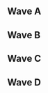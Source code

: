 {{DISPLAYTITLE:Revelation 2016: ''Melee'' Singles Pools}}{{SetGame|melee}}
{{tabs static
|name1=Overview
|link1=Revelation/2016/Melee
|name2=Singles Pools
|link2=Revelation/2016/Melee/Singles Pools
|name3=Singles Bracket
|link3=Revelation/2016/Melee/Singles Bracket
|name4=Doubles Bracket
|link4=Revelation/2016/Melee/Doubles Bracket
|This=2
}}
==Wave A==
{{Box|start|padding=2em}}
{{HiddenSort|===A1===}}
{{GroupTableStart | Bracket A1 |width=300px}}
{{GroupTableSlot|S2J |flag=us |win_m=4 |lose_m=0 |place=1 |bg=up|go={{advance|Revelation 2016/Singles Bracket}}}}
{{GroupTableSlot|Grey |flag=us |win_m=3 |lose_m=1 |place=2 |bg=up|go={{advance|Revelation 2016/Singles Bracket}}}}
{{GroupTableSlot|Nintendoman |flag=us |win_m=2 |lose_m=2 |place=3 |bg=down}}
{{GroupTableSlot|Sketch |flag=us |win_m=1 |lose_m=3 |place=4 |bg=down}}
{{GroupTableSlot|Coolper |flag=us |win_m=0 |lose_m=4 |place=5 |bg=down}}
{{GroupTableEnd}}
{{Box|break|padding=2em}}

{{HiddenSort|===A2===}}
{{GroupTableStart | Bracket A2 |width=300px}}
{{GroupTableSlot|Rhys |flag=us |win_m=3 |lose_m=1 |place=1 |bg=up|go={{advance|Revelation 2016/Singles Bracket}}}}
{{GroupTableSlot|turtle |flag=us |win_m=3 |lose_m=1 |place=1 |bg=up|go={{advance|Revelation 2016/Singles Bracket}}}}
{{GroupTableSlot|Roshi |flag=us |win_m=3 |lose_m=1 |place=3 |bg=down}}
{{GroupTableSlot|Nightsong |flag=us |win_m=1 |lose_m=3 |place=4 |bg=down}}
{{GroupTableSlot|Fouroh1k |flag=us |win_m=0 |lose_m=4 |place=5 |bg=down}}
{{GroupTableEnd}}
{{Box|break|padding=2em}}

{{HiddenSort|===A3===}}
{{GroupTableStart | Bracket A3 |width=300px}}
{{GroupTableSlot|Reesch |flag=us |win_m=4 |lose_m=0 |place=1 |bg=up|go={{advance|Revelation 2016/Singles Bracket}}}}
{{GroupTableSlot|Sky |flag=us |win_m=3 |lose_m=1 |place=2 |bg=up|go={{advance|Revelation 2016/Singles Bracket}}}}
{{GroupTableSlot|Shadon |flag=us |win_m=2 |lose_m=2 |place=3 |bg=down}}
{{GroupTableSlot|Aki |flag=us |win_m=1 |lose_m=3 |place=4 |bg=down}}
{{GroupTableSlot|Tofu |flag=us |win_m=0 |lose_m=4 |place=5 |bg=down}}
{{GroupTableEnd}}
{{Box|break|padding=2em}}

{{HiddenSort|===A4===}}
{{GroupTableStart | Bracket A4 |width=300px}}
{{GroupTableSlot|Frizz |flag=us |win_m=4 |lose_m=0 |place=1 |bg=up|go={{advance|Revelation 2016/Singles Bracket}}}}
{{GroupTableSlot|Krusty Kid |flag=us |win_m=3 |lose_m=1 |place=2 |bg=up|go={{advance|Revelation 2016/Singles Bracket}}}}
{{GroupTableSlot|rejectedpie |flag=us |win_m=2 |lose_m=2 |place=3 |bg=down}}
{{GroupTableSlot|Legend of Lando |flag=us |win_m=1 |lose_m=3 |place=4 |bg=down}}
{{GroupTableSlot|Yetiblood |flag=us |win_m=0 |lose_m=4 |place=5 |bg=down}}
{{GroupTableEnd}}
{{Box|break|padding=2em}}

{{HiddenSort|===A5===}}
{{GroupTableStart | Bracket A5 |width=300px}}
{{GroupTableSlot|KittyMW |flag=us |win_m=4 |lose_m=0 |place=1 |bg=up|go={{advance|Revelation 2016/Singles Bracket}}}}
{{GroupTableSlot|Drag |flag=us |win_m=3 |lose_m=1 |place=2 |bg=up|go={{advance|Revelation 2016/Singles Bracket}}}}
{{GroupTableSlot|Savivi |flag=us |win_m=2 |lose_m=2 |place=3 |bg=down}}
{{GroupTableSlot|Hiiby |flag=us |win_m=1 |lose_m=3 |place=4 |bg=down}}
{{GroupTableSlot|swid |flag=us |win_m=0 |lose_m=4 |place=5 |bg=down}}
{{GroupTableEnd}}
{{Box|break|padding=2em}}

{{HiddenSort|===A6===}}
{{GroupTableStart | Bracket A6 |width=300px}}
{{GroupTableSlot|Doodler |flag=us |win_m=4 |lose_m=0 |place=1 |bg=up|go={{advance|Revelation 2016/Singles Bracket}}}}
{{GroupTableSlot|180 BPM |flag=us |win_m=3 |lose_m=1 |place=2 |bg=up|go={{advance|Revelation 2016/Singles Bracket}}}}
{{GroupTableSlot|Arab |flag=us |win_m=2 |lose_m=2 |place=3 |bg=down}}
{{GroupTableSlot|LL18 |flag=us |win_m=1 |lose_m=3 |place=4 |bg=down}}
{{GroupTableSlot|Palmarie |flag=us |win_m=0 |lose_m=4 |place=5 |bg=down}}
{{GroupTableEnd}}
{{Box|break|padding=2em}}

{{HiddenSort|===A7===}}
{{GroupTableStart | Bracket A7 |width=300px}}
{{GroupTableSlot|Gem |flag=us |win_m=4 |lose_m=0 |place=1 |bg=up|go={{advance|Revelation 2016/Singles Bracket}}}}
{{GroupTableSlot|Goomy |flag=us |win_m=3 |lose_m=1 |place=2 |bg=up|go={{advance|Revelation 2016/Singles Bracket}}}}
{{GroupTableSlot|Hayden |flag=us |win_m=2 |lose_m=2 |place=3 |bg=down}}
{{GroupTableSlot|Blond Jesus |flag=us |win_m=1 |lose_m=3 |place=4 |bg=down}}
{{GroupTableSlot|NO21 |flag=us |win_m=0 |lose_m=4 |place=5 |bg=down}}
{{GroupTableEnd}}
{{Box|end}}

==Wave B==
{{Box|start|padding=2em}}
{{HiddenSort|===B1===}}
{{GroupTableStart | Bracket B1 |width=300px}}
{{GroupTableSlot|Lucky |flag=us |win_m=4 |lose_m=0 |place=1 |bg=up|go={{advance|Revelation 2016/Singles Bracket}}}}
{{GroupTableSlot|Crow |flag=us |win_m=3 |lose_m=1 |place=2 |bg=up|go={{advance|Revelation 2016/Singles Bracket}}}}
{{GroupTableSlot|Wall Of SPain |flag=us |win_m=2 |lose_m=2 |place=3 |bg=down}}
{{GroupTableSlot|Impasta |flag=us |win_m=1 |lose_m=3 |place=4 |bg=down}}
{{GroupTableSlot|Rrob |flag=us |win_m=0 |lose_m=4 |place=5 |bg=down}}
{{GroupTableEnd}}
{{Box|break|padding=2em}}

{{HiddenSort|===B2===}}
{{GroupTableStart | Bracket B2 |width=300px}}
{{GroupTableSlot|Thrasher |flag=us |win_m=4 |lose_m=0 |place=1 |bg=up|go={{advance|Revelation 2016/Singles Bracket}}}}
{{GroupTableSlot|greenwalk |flag=us |win_m=3 |lose_m=1 |place=2 |bg=up|go={{advance|Revelation 2016/Singles Bracket}}}}
{{GroupTableSlot|Tyzi |flag=us |win_m=2 |lose_m=2 |place=3 |bg=down}}
{{GroupTableSlot|A Good Christian |flag=us |win_m=1 |lose_m=3 |place=4 |bg=down}}
{{GroupTableSlot|Badwolf |flag=us |win_m=0 |lose_m=4 |place=5 |bg=down}}
{{GroupTableEnd}}
{{Box|break|padding=2em}}

{{HiddenSort|===B3===}}
{{GroupTableStart | Bracket B3 |width=300px}}
{{GroupTableSlot|Holy Nugz |flag=us |win_m=4 |lose_m=0 |place=1 |bg=up|go={{advance|Revelation 2016/Singles Bracket}}}}
{{GroupTableSlot|DSJ |flag=us |win_m=3 |lose_m=1 |place=2 |bg=up|go={{advance|Revelation 2016/Singles Bracket}}}}
{{GroupTableSlot|Ferhargo |flag=us |win_m=2 |lose_m=2 |place=3 |bg=down}}
{{GroupTableSlot|Hamon Clackers |flag=us |win_m=1 |lose_m=3 |place=4 |bg=down}}
{{GroupTableSlot|Yessica |flag=us |win_m=0 |lose_m=4 |place=5 |bg=down}}
{{GroupTableEnd}}
{{Box|break|padding=2em}}

{{HiddenSort|===B4===}}
{{GroupTableStart | Bracket B4 |width=300px}}
{{GroupTableSlot|Ivan |flag=us |win_m=4 |lose_m=0 |place=1 |bg=up|go={{advance|Revelation 2016/Singles Bracket}}}}
{{GroupTableSlot|Cheif Keif |flag=us |win_m=3 |lose_m=1 |place=2 |bg=up|go={{advance|Revelation 2016/Singles Bracket}}}}
{{GroupTableSlot|Little |flag=us |win_m=2 |lose_m=2 |place=3 |bg=down}}
{{GroupTableSlot|Double A Battery |flag=us |win_m=1 |lose_m=3 |place=4 |bg=down}}
{{GroupTableSlot|Santa |flag=us |win_m=0 |lose_m=4 |place=5 |bg=down}}
{{GroupTableEnd}}
{{Box|break|padding=2em}}

{{HiddenSort|===B5===}}
{{GroupTableStart | Bracket B5 |width=300px}}
{{GroupTableSlot|Kurt McGurt |flag=us |win_m=4 |lose_m=0 |place=1 |bg=up|go={{advance|Revelation 2016/Singles Bracket}}}}
{{GroupTableSlot|Ford$ |flag=us |win_m=3 |lose_m=1 |place=2 |bg=up|go={{advance|Revelation 2016/Singles Bracket}}}}
{{GroupTableSlot|Grape |flag=us |win_m=2 |lose_m=2 |place=3 |bg=down}}
{{GroupTableSlot|mediocregopher |flag=us |win_m=1 |lose_m=3 |place=4 |bg=down}}
{{GroupTableSlot|T.T |flag=us |win_m=0 |lose_m=4 |place=5 |bg=down}}
{{GroupTableEnd}}
{{Box|break|padding=2em}}

{{HiddenSort|===B6===}}
{{GroupTableStart | Bracket B6 |width=300px}}
{{GroupTableSlot|Rebel |flag=us |win_m=3 |lose_m=0 |place=1 |bg=up|go={{advance|Revelation 2016/Singles Bracket}}}}
{{GroupTableSlot|SIDE-SMASH_EDY |flag=us |win_m=3 |lose_m=1 |place=2 |bg=up|go={{advance|Revelation 2016/Singles Bracket}}}}
{{GroupTableSlot|2Spoopy |flag=us |win_m=2 |lose_m=1 |place=3 |bg=down}}
{{GroupTableSlot|Boy-O |flag=us |win_m=1 |lose_m=3 |place=4 |bg=down}}
{{GroupTableSlot|Tips |flag=us |win_m=0 |lose_m=4 |place=5 |bg=down}}
{{GroupTableEnd}}
{{Box|break|padding=2em}}

{{HiddenSort|===B7===}}
{{GroupTableStart | Bracket B7 |width=300px}}
{{GroupTableSlot|K-Ice |flag=us |win_m=4 |lose_m=0 |place=1 |bg=up|go={{advance|Revelation 2016/Singles Bracket}}}}
{{GroupTableSlot|Yung Grime Lord |flag=us |win_m=3 |lose_m=1 |place=2 |bg=up|go={{advance|Revelation 2016/Singles Bracket}}}}
{{GroupTableSlot|SpecialK |flag=us |win_m=2 |lose_m=2 |place=3 |bg=down}}
{{GroupTableSlot|Kona |flag=us |win_m=1 |lose_m=3 |place=4 |bg=down}}
{{GroupTableSlot|MondayHopscotch |flag=us |win_m=0 |lose_m=4 |place=5 |bg=down}}
{{GroupTableEnd}}
{{Box|end}}

==Wave C==
{{Box|start|padding=2em}}
{{HiddenSort|===C1===}}
{{GroupTableStart | Bracket C1 |width=300px}}
{{GroupTableSlot|Lil Isai |flag=us |win_m=4 |lose_m=0 |place=1 |bg=up|go={{advance|Revelation 2016/Singles Bracket}}}}
{{GroupTableSlot|polear |flag=us |win_m=3 |lose_m=1 |place=2 |bg=up|go={{advance|Revelation 2016/Singles Bracket}}}}
{{GroupTableSlot|Plasmius |flag=us |win_m=2 |lose_m=2 |place=3 |bg=down}}
{{GroupTableSlot|frito |flag=us |win_m=1 |lose_m=3 |place=4 |bg=down}}
{{GroupTableSlot|Togl |flag=us |win_m=0 |lose_m=4 |place=5 |bg=down}}
{{GroupTableEnd}}
{{Box|break|padding=2em}}

{{HiddenSort|===C2===}}
{{GroupTableStart | Bracket C2 |width=300px}}
{{GroupTableSlot|WizP |flag=us |win_m=4 |lose_m=0 |place=1 |bg=up|go={{advance|Revelation 2016/Singles Bracket}}}}
{{GroupTableSlot|Loco |flag=us |win_m=3 |lose_m=1 |place=2 |bg=up|go={{advance|Revelation 2016/Singles Bracket}}}}
{{GroupTableSlot|C^2 |flag=us |win_m=2 |lose_m=2 |place=3 |bg=down}}
{{GroupTableSlot|optomusprice |flag=us |win_m=1 |lose_m=3 |place=4 |bg=down}}
{{GroupTableSlot|FlightOfEagles |flag=us |win_m=0 |lose_m=4 |place=5 |bg=down}}
{{GroupTableEnd}}
{{Box|break|padding=2em}}

{{HiddenSort|===C3===}}
{{GroupTableStart | Bracket C3 |width=300px}}
{{GroupTableSlot|Syrox |flag=us |win_m=4 |lose_m=0 |place=1 |bg=up|go={{advance|Revelation 2016/Singles Bracket}}}}
{{GroupTableSlot|Silkylaroux |flag=us |win_m=3 |lose_m=1 |place=2 |bg=up|go={{advance|Revelation 2016/Singles Bracket}}}}
{{GroupTableSlot|Lank |flag=us |win_m=2 |lose_m=2 |place=3 |bg=down}}
{{GroupTableSlot|PauleyB |flag=us |win_m=1 |lose_m=3 |place=4 |bg=down}}
{{GroupTableSlot|TKR |flag=us |win_m=0 |lose_m=4 |place=5 |bg=down}}
{{GroupTableEnd}}
{{Box|break|padding=2em}}

{{HiddenSort|===C4===}}
{{GroupTableStart | Bracket C4 |width=300px}}
{{GroupTableSlot|Law |flag=us |win_m=4 |lose_m=0 |place=1 |bg=up|go={{advance|Revelation 2016/Singles Bracket}}}}
{{GroupTableSlot|Indie |flag=us |win_m=3 |lose_m=1 |place=2 |bg=up|go={{advance|Revelation 2016/Singles Bracket}}}}
{{GroupTableSlot|Secrets |flag=us |win_m=2 |lose_m=2 |place=3 |bg=down}}
{{GroupTableSlot|Gowreck |flag=us |win_m=1 |lose_m=3 |place=4 |bg=down}}
{{GroupTableSlot|Dirty |flag=us |win_m=0 |lose_m=4 |place=5 |bg=down}}
{{GroupTableEnd}}
{{Box|break|padding=2em}}

{{HiddenSort|===C5===}}
{{GroupTableStart | Bracket C5 |width=300px}}
{{GroupTableSlot|Eikelmann |flag=us |win_m=4 |lose_m=0 |place=1 |bg=up|go={{advance|Revelation 2016/Singles Bracket}}}}
{{GroupTableSlot|Seal |flag=us |win_m=3 |lose_m=1 |place=2 |bg=up|go={{advance|Revelation 2016/Singles Bracket}}}}
{{GroupTableSlot|Childish |flag=us |win_m=2 |lose_m=2 |place=3 |bg=down}}
{{GroupTableSlot|Le Golden Magikarp |flag=us |win_m=1 |lose_m=3 |place=4 |bg=down}}
{{GroupTableSlot|Dank? |flag=us |win_m=0 |lose_m=4 |place=5 |bg=down}}
{{GroupTableEnd}}
{{Box|break|padding=2em}}

{{HiddenSort|===C6===}}
{{GroupTableStart | Bracket C6 |width=300px}}
{{GroupTableSlot|Defpun |flag=us |win_m=4 |lose_m=0 |place=1 |bg=up|go={{advance|Revelation 2016/Singles Bracket}}}}
{{GroupTableSlot|DonutThief |flag=us |win_m=3 |lose_m=1 |place=2 |bg=up|go={{advance|Revelation 2016/Singles Bracket}}}}
{{GroupTableSlot|LittleGQ |flag=us |win_m=2 |lose_m=2 |place=3 |bg=down}}
{{GroupTableSlot|JAS |flag=us |win_m=1 |lose_m=3 |place=4 |bg=down}}
{{GroupTableSlot|Yap |flag=us |win_m=0 |lose_m=4 |place=5 |bg=down}}
{{GroupTableEnd}}
{{Box|break|padding=2em}}

{{HiddenSort|===C7===}}
{{GroupTableStart | Bracket C7 |width=300px}}
{{GroupTableSlot|Scallop |flag=us |win_m=4 |lose_m=0 |place=1 |bg=up|go={{advance|Revelation 2016/Singles Bracket}}}}
{{GroupTableSlot|Erik Reeds |flag=us |win_m=3 |lose_m=1 |place=2 |bg=up|go={{advance|Revelation 2016/Singles Bracket}}}}
{{GroupTableSlot|MannonCannon |flag=us |win_m=2 |lose_m=2 |place=3 |bg=down}}
{{GroupTableSlot|Pickle |flag=us |win_m=1 |lose_m=3 |place=4 |bg=down}}
{{GroupTableSlot|Bon |flag=us |win_m=0 |lose_m=4 |place=5 |bg=down}}
{{GroupTableEnd}}
{{Box|end}}

==Wave D==
{{Box|start|padding=2em}}
{{HiddenSort|===D1===}}
{{GroupTableStart | Bracket D1 |width=300px}}
{{GroupTableSlot|Swami |flag=in |win_m=4 |lose_m=0 |place=1 |bg=up|go={{advance|Revelation 2016/Singles Bracket}}}}
{{GroupTableSlot|Vinyl |flag=us |win_m=3 |lose_m=1 |place=2 |bg=up|go={{advance|Revelation 2016/Singles Bracket}}}}
{{GroupTableSlot|Tweeter |flag=us |win_m=2 |lose_m=2 |place=3 |bg=down}}
{{GroupTableSlot|FBG |flag=us |win_m=1 |lose_m=3 |place=4 |bg=down}}
{{GroupTableSlot|WZRD |flag=us |win_m=0 |lose_m=4 |place=5 |bg=down}}
{{GroupTableEnd}}
{{Box|break|padding=2em}}

{{HiddenSort|===D2===}}
{{GroupTableStart | Bracket D2 |width=300px}}
{{GroupTableSlot|patcake |flag=us |win_m=4 |lose_m=0 |place=1 |bg=up|go={{advance|Revelation 2016/Singles Bracket}}}}
{{GroupTableSlot|Blade Runner Sucks |flag=us |win_m=3 |lose_m=1 |place=2 |bg=up|go={{advance|Revelation 2016/Singles Bracket}}}}
{{GroupTableSlot|Steel Kangaroo |flag=us |win_m=2 |lose_m=2 |place=3 |bg=down}}
{{GroupTableSlot|Dijon Mustard |flag=us |win_m=1 |lose_m=3 |place=4 |bg=down}}
{{GroupTableSlot|Decepticawn |flag=us |win_m=0 |lose_m=4 |place=5 |bg=down}}
{{GroupTableEnd}}
{{Box|break|padding=2em}}

{{HiddenSort|===D3===}}
{{GroupTableStart | Bracket D3 |width=300px}}
{{GroupTableSlot|Ace |flag=us |win_m=4 |lose_m=0 |place=1 |bg=up|go={{advance|Revelation 2016/Singles Bracket}}}}
{{GroupTableSlot|SSJ3 |flag=us |win_m=3 |lose_m=1 |place=2 |bg=up|go={{advance|Revelation 2016/Singles Bracket}}}}
{{GroupTableSlot|8oz |flag=us |win_m=2 |lose_m=2 |place=3 |bg=down}}
{{GroupTableSlot|Dolan |flag=us |win_m=1 |lose_m=3 |place=4 |bg=down}}
{{GroupTableSlot|okay? |flag=us |win_m=0 |lose_m=4 |place=5 |bg=down}}
{{GroupTableEnd}}
{{Box|break|padding=2em}}

{{HiddenSort|===D4===}}
{{GroupTableStart | Bracket D4 |width=300px}}
{{GroupTableSlot|Roman\u00a2e |flag=us |win_m=4 |lose_m=0 |place=1 |bg=up|go={{advance|Revelation 2016/Singles Bracket}}}}
{{GroupTableSlot|HVAC |flag=ca |win_m=3 |lose_m=1 |place=2 |bg=up|go={{advance|Revelation 2016/Singles Bracket}}}}
{{GroupTableSlot|Slowpoke |flag=us |win_m=2 |lose_m=2 |place=3 |bg=down}}
{{GroupTableSlot|Critius |flag=us |win_m=1 |lose_m=3 |place=4 |bg=down}}
{{GroupTableSlot|Ronnie |flag=us |win_m=0 |lose_m=4 |place=5 |bg=down}}
{{GroupTableEnd}}
{{Box|break|padding=2em}}

{{HiddenSort|===D5===}}
{{GroupTableStart | Bracket D5 |width=300px}}
{{GroupTableSlot|Slip-N-Slide |flag=us |win_m=4 |lose_m=0 |place=1 |bg=up|go={{advance|Revelation 2016/Singles Bracket}}}}
{{GroupTableSlot|Haxses |flag=us |win_m=3 |lose_m=1 |place=2 |bg=up|go={{advance|Revelation 2016/Singles Bracket}}}}
{{GroupTableSlot|DJ |flag=us |win_m=2 |lose_m=2 |place=3 |bg=down}}
{{GroupTableSlot|Cereal3ater |flag=us |win_m=1 |lose_m=3 |place=4 |bg=down}}
{{GroupTableSlot|Delay |flag=us |win_m=0 |lose_m=4 |place=5 |bg=down}}
{{GroupTableEnd}}
{{Box|break|padding=2em}}

{{HiddenSort|===D6===}}
{{GroupTableStart | Bracket D6 |width=300px}}
{{GroupTableSlot|Third Strongest |flag=us |win_m=4 |lose_m=0 |place=1 |bg=up|go={{advance|Revelation 2016/Singles Bracket}}}}
{{GroupTableSlot|ObamaLlama |flag=us |win_m=3 |lose_m=1 |place=2 |bg=up|go={{advance|Revelation 2016/Singles Bracket}}}}
{{GroupTableSlot|Paopu |flag=us |win_m=2 |lose_m=2 |place=3 |bg=down}}
{{GroupTableSlot|Hydra |flag=us |win_m=1 |lose_m=3 |place=4 |bg=down}}
{{GroupTableSlot|Animal |flag=us |win_m=0 |lose_m=4 |place=5 |bg=down}}
{{GroupTableEnd}}
{{Box|end}}
